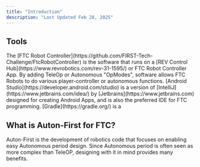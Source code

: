 ```yaml
---
title: "Introduction"
description: "Last Updated Feb 28, 2025"
---
```


## Tools

<AccordionGroup>
  <Accordion title="FTC Robot Controller" defaultOpen={false}>
    The [FTC Robot Controller](https://github.com/FIRST-Tech-Challenge/FtcRobotController) is the software that runs on a [REV Control Hub](https://www.revrobotics.com/rev-31-1595/) or FTC Robot Controller App. By adding TeleOp or Autonomous "OpModes", software allows FTC Robots to do various player-controller or autonomous functions.
  </Accordion>

  <Accordion title="Android Studio" defaultOpen={false}>
    [Android Studio](https://developer.android.com/studio) is a version of [IntelliJ](https://www.jetbrains.com/idea/) by [Jetbrains](https://www.jetbrains.com) designed for creating Android Apps, and is also the preferred IDE for FTC programming.
  </Accordion>

  <Accordion title="Gradle" defaultOpen={false}>
    [Gradle](https://gradle.org/) is a &#x20;
  </Accordion>
</AccordionGroup>

## What is Auton-First for FTC?

Auton-First is the development of robotics code that focuses on enabling easy Autonomous period design. Since Autonomous period is often seen as more complex than TeleOP, designing with it in mind provides many benefits.

##